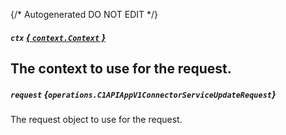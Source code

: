 {/* Autogenerated DO NOT EDIT  */}

##### `ctx` [*{ `context.Context` }*](https://pkg.go.dev/context#Context)
The context to use for the request.
---
##### `request` *{`operations.C1APIAppV1ConnectorServiceUpdateRequest`}*
The request object to use for the request.

<Collapsible openLabel={Labels.showProperties} closeLabel={Labels.hideProperties}>
  <C1APIAppV1ConnectorServiceUpdateRequest />
</Collapsible>



